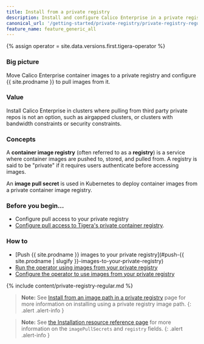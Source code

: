 ```yaml
---
title: Install from a private registry
description: Install and configure Calico Enterprise in a private registry. 
canonical_url: '/getting-started/private-registry/private-registry-regular'
feature_name: feature_generic_all
---
```


{% assign operator = site.data.versions.first.tigera-operator %}

### Big picture

Move Calico Enterprise container images to a private registry and configure {{ site.prodname }} to pull images from it.

### Value

Install Calico Enterprise in clusters where pulling from third party private repos is not an option, such as airgapped clusters, or clusters with bandwidth constraints or security constraints.

### Concepts

A **container image registry** (often referred to as a **registry**) is a service where container images are pushed to, stored, and pulled from. A registry is said to be "private" if it requires users authenticate before accessing images.

An **image pull secret** is used in Kubernetes to deploy container images from a private container image registry.

### Before you begin...

- Configure pull access to your private registry
- [Configure pull access to Tigera's private container registry]({{site.baseurl}}/getting-started/calico-enterprise#get-private-registry-credentials-and-license-key).

### How to

- [Push {{ site.prodname }} images to your private registry](#push-{{ site.prodname | slugify }}-images-to-your-private-registry)
- [Run the operator using images from your private registry](#run-the-operator-using-images-from-your-private-registry)
- [Configure the operator to use images from your private registry](#configure-the-operator-to-use-images-from-your-private-registry)

{% include content/private-registry-regular.md %}

>**Note:** See [Install from an image path in a private registry]({{site.baseurl}}/getting-started/private-registry/private-registry-image-path#big-picture) page for more information on installing using a private registry image path.
{: .alert .alert-info }

>**Note:** See [the Installation resource reference page]({{site.baseurl}}/reference/installation/api) for more information on the `imagePullSecrets` and `registry` fields.
{: .alert .alert-info }
